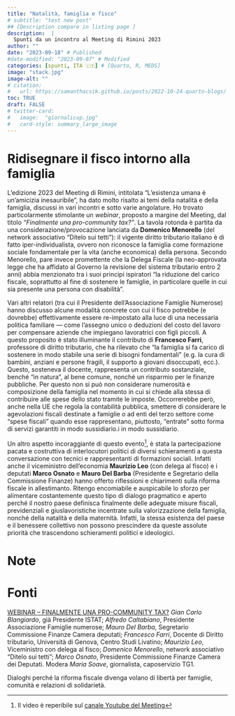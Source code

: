 ```yaml
---
title: "Natalità, famiglia e fisco"
# subtitle: "test new post"
## [Description compare in listing page ]
description:  |
  Spunti da un incontro al Meeting di Rimini 2023
author: ""
date: "2023-09-18" # Published
#date-modified: "2023-09-07" # Modified
categories: [spunti, ITA 🇮🇹] # [Quarto, R, MEDS]
image: "stack.jpg"
image-alt: ""
# citation: 
#   url: https://samanthacsik.github.io/posts/2022-10-24-quarto-blogs/ 
toc: TRUE
draft: FALSE
# twitter-card:
#   image:  "giornalicup.jpg"
#   card-style: summary_large_image
---
```



<!-- ```{r} -->
<!-- #devtools::install_github("benmarwick/wordcountaddin",  type = "source", dependencies = TRUE) -->
<!-- library(wordcountaddin) -->
<!-- ``` -->


# Ridisegnare il fisco intorno alla famiglia

L'edizione 2023 del Meeting di Rimini, intitolata "L'esistenza umana è un'amicizia inesauribile", ha dato molto risalto ai temi della natalità e della famiglia, discussi in vari incontri e sotto varie angolature. Ho trovato particolarmente stimolante un _webinar_, proposto a margine del Meeting, dal titolo *"Finalmente una pro-community tax?"*. La tavola rotonda è partita da una considerazione/provocazione lanciata da **Domenico Menorello** (del network associativo “Ditelo sui tetti”): il vigente diritto tributario italiano è di fatto iper-individualista, ovvero non riconosce la famiglia come formazione sociale fondamentale per la vita (anche economica) della persona. Secondo Menorello, pare invece promettente che la Delega Fiscale (la neo-approvata legge che ha affidato al Governo la revisione del sistema tributario entro 2 anni) abbia menzionato tra i suoi principi ispiratori "la riduzione del carico fiscale, soprattutto al fine di sostenere le famiglie, in particolare quelle in cui sia presente una persona con disabilità".

Vari altri relatori (tra cui il Presidente dell’Associazione Famiglie Numerose) hanno discusso alcune modalità concrete con cui il fisco potrebbe (e dovrebbe) effettivamente essere re-impostato alla luce di una necessaria politica familiare — come l’assegno unico o deduzioni del costo del lavoro per compensare aziende che impiegano lavoratrici con figli piccoli. A questo proposito è stato illuminante il contributo di **Francesco Farri**, professore di diritto tributario, che ha rilevato che “la famiglia si fa carico di sostenere in modo stabile una serie di bisogni fondamentali” (e.g. la cura di bambini, anziani e persone fragili, il supporto a giovani disoccupati, ecc.). Questo, sosteneva il docente, rappresenta un contributo sostanziale, benché “in natura”, al bene comune, nonché un risparmio per le finanze pubbliche. Per questo non si può non considerare numerosità e composizione della famiglia nel momento in cui si chiede alla stessa di contribuire alle spese dello stato tramite le imposte. Occorrerebbe però, anche nella UE che regola la contabilità pubblica, smettere di considerare le agevolazioni fiscali destinate a famiglie o ad enti del terzo settore come “spese fiscali” quando esse rappresentano, piuttosto, “entrate” sotto forma di servizi garantiti in modo sussidiario.i in modo sussidiario.

Un altro aspetto incoraggiante di questo evento[^1], è stata la partecipazione pacata e costruttiva di interlocutori politici di diversi schieramenti a questa conversazione con tecnici e rappresentanti di formazioni sociali. Infatti anche il viceministro dell'economia **Maurizio Leo** (con delega al fisco) e i deputati **Marco Osnato** e **Mauro Del Barba** (Presidente e Segretario della Commissione Finanze) hanno offerto riflessioni e chiarimenti sulla riforma fiscale in allestimanto. Ritengo encomiabile e auspicabile lo sforzo per alimentare costantemente questo tipo di dialogo pragmatico e aperto perché il nostro paese definisca finalmente delle adeguate misure fiscali, previdenziali e giuslavoristiche incentrate sulla valorizzazione della famiglia, nonché della natalità e della maternità. Infatti, la stessa esistenza del paese e il benessere collettivo non possono prescindere da queste assolute priorità che trascendono schieramenti politici e ideologici.

# Note
[^1]: Il video è reperibile sul [canale Youtube del Meeting](https://www.meetingrimini.org/eventi-totale/webinar-finalmente-una-pro-community-tax/)   


# Fonti 
[WEBINAR – FINALMENTE UNA PRO-COMMUNITY TAX?](https://www.meetingrimini.org/eventi-totale/webinar-finalmente-una-pro-community-tax/)
*Gian Carlo Blangiardo*, già Presidente ISTAT; *Alfredo Caltabiano*, Presidente Associazione Famiglie numerose; *Mauro Del Barba*, Segretario Commissione Finanze Camera deputati; *Francesco Farri*, Docente di Diritto tributario, Università di Genova, Centro Studi Livatino; *Maurizio Leo*, Viceministro con delega al fisco; *Domenico Menorello*, network associativo “Ditelo sui tetti”; *Marco Osnato*, Presidente Commissione Finanze Camera dei Deputati. Modera *Maria Soave*, giornalista, caposervizio TG1.

Dialoghi perché la riforma fiscale divenga volano di libertà per famiglie, comunità e relazioni di solidarietà.



<!-- sussidiarietà orizzontale in materia tributaria (famiglie ed enti del terzo settore ) -->
<!-- misure fiscali compensare i datori di lavoro che sostengono costi aumento della riduzione del costo del lavoro per le lavoratrici madri  -->

<!--  + *Assegno unico* è stato visto come positivo pur presentando alcune criticità (Isee aumenta per casa di proprietà e son state tolte le detrazioni) NON è ASSISTENZIALISMO MA UNA POLITICA FAMILIARE....   -->
<!--  - ISEE mischia patrimonio e reddito  -->

<!-- Quanto valgono i servizi e gli oneri che la famiglia sostiene ..... sostituto di spesa pubblica ..... -->

<!-- Il reddito della famiglia non può essere considerato come un reddito di singolo (assurde scale di equivalnezza) .... come riconoscerlo : -->
<!-- 	- quoziente familiare -->
<!-- 	- fattore familiare -->
<!-- 	- splitting alla tedesca -->
<!-- 	- notax area x ogni figlio -->
<!-- 	- deduzione del costo di accrescimento dei figli ....  -->

<!-- aiuti alla maternità .... il costo del lavoro di una mamma x i figli dovrebbe essere il vero superbonus (questo è un investimento per tutti)	 -->



